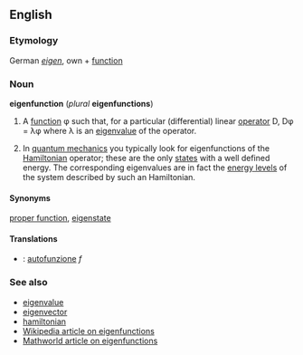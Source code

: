 ==English==
===Etymology===
German ''[[eigen]]'', own + [[function]]

===Noun===
'''eigenfunction''' (''plural'' '''eigenfunctions''')

#{{mathematics}} A [[function]] &phi; such that, for a particular (differential) linear [[operator]] D, D&phi; = &lambda;&phi; where &lambda; is an [[eigenvalue]] of the operator. 
#{{physics}} In [[quantum mechanics]] you typically look for eigenfunctions of the [[Hamiltonian]] operator; these are the only [[states]] with a well defined energy. The corresponding eigenvalues are in fact the [[energy levels]] of the system described by such an Hamiltonian. 

====Synonyms====
[[proper function]], [[eigenstate]]

====Translations====
*{{it}}: [[autofunzione]] ''f''

===See also===
*[[eigenvalue]]
*[[eigenvector]]
*[[hamiltonian]]
*[[w:Eigenfunction|Wikipedia article on eigenfunctions]]
*[http://mathworld.wolfram.com/Eigenfunction.html Mathworld article on eigenfunctions]